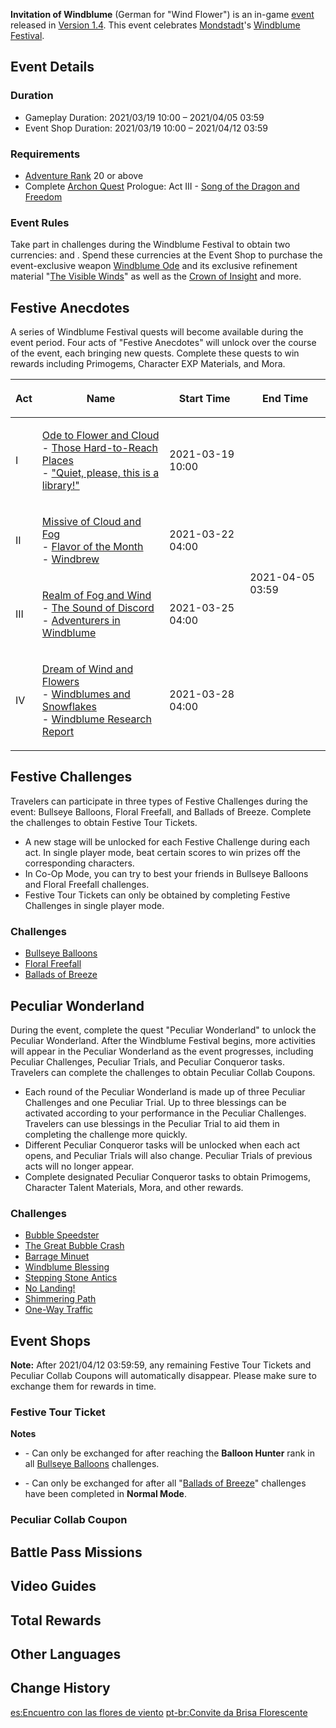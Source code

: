 {{EventTabs
|subpage1 = Festive Challenges
|subpage2 = Peculiar Wonderland
}}
{{Event
|name              = Invitation of Windblume
|image             = Invitation of Windblume.png
|type              = In-Game
|type2             = Flagship
|time_known        = yes
|time_start        = 2021-03-19 10:00:00
|time_end          = 2021-04-05 03:59:59
|link              = https://genshin.hoyoverse.com/en/news/detail/9371
|link2             = https://genshin.hoyoverse.com/en/news/detail/9439
}}

'''Invitation of Windblume''' (German for "Wind Flower") is an in-game [[event]] released in [[Version 1.4]]. This event celebrates [[Mondstadt]]'s [[Windblume Festival]].

==Event Details==
===Duration===
* Gameplay Duration: 2021/03/19 10:00 – 2021/04/05 03:59
* Event Shop Duration: 2021/03/19 10:00 – 2021/04/12 03:59

===Requirements===
*[[Adventure Rank]] 20 or above
*Complete [[Archon Quest]] Prologue: Act III - [[Song of the Dragon and Freedom]]

===Event Rules===
Take part in challenges during the Windblume Festival to obtain two currencies: {{Item|Festive Tour Ticket|20}} and {{Item|Peculiar Collab Coupon|20}}. Spend these currencies at the Event Shop to purchase the event-exclusive weapon [[Windblume Ode]] and its exclusive refinement material "[[The Visible Winds]]" as well as the [[Crown of Insight]] and more.

==Festive Anecdotes==
{{main|Invitation of Windblume/Story|l1=Story}}
A series of Windblume Festival quests will become available during the event period. Four acts of "Festive Anecdotes" will unlock over the course of the event, each bringing new quests. Complete these quests to win rewards including Primogems, Character EXP Materials, and Mora.
{| class="wikitable tdc1"
! Act !! Name !! Start Time !! End Time
|-
| I || [[Ode to Flower and Cloud]]<br />- [[Those Hard-to-Reach Places]]<br />- [["Quiet, please, this is a library!"]]|| 2021-03-19 10:00 || rowspan=4 | 2021-04-05 03:59
|-
| II || [[Missive of Cloud and Fog]]<br />- [[Flavor of the Month]]<br />- [[Windbrew]]|| 2021-03-22 04:00
|-
| III || [[Realm of Fog and Wind]]<br />- [[The Sound of Discord]]<br />- [[Adventurers in Windblume]] || 2021-03-25 04:00
|-
| IV || [[Dream of Wind and Flowers]]<br />- [[Windblumes and Snowflakes]]<br />- [[Windblume Research Report]] || 2021-03-28 04:00
|}

==Festive Challenges==
{{Main|Invitation of Windblume/Festive Challenges|l1=Festive Challenges}}
Travelers can participate in three types of Festive Challenges during the event: Bullseye Balloons, Floral Freefall, and Ballads of Breeze. Complete the challenges to obtain Festive Tour Tickets.
*A new stage will be unlocked for each Festive Challenge during each act. In single player mode, beat certain scores to win prizes off the corresponding characters.
*In Co-Op Mode, you can try to best your friends in Bullseye Balloons and Floral Freefall challenges.
*Festive Tour Tickets can only be obtained by completing Festive Challenges in single player mode.

===Challenges===
* [[Invitation of Windblume/Festive Challenges#Bullseye Balloons|Bullseye Balloons]]
* [[Invitation of Windblume/Festive Challenges#Floral Freefall|Floral Freefall]]
* [[Invitation of Windblume/Festive Challenges#Ballads of Breeze|Ballads of Breeze]]

==Peculiar Wonderland==
{{Main|Invitation of Windblume/Peculiar Wonderland|l1=Peculiar Wonderland}}
During the event, complete the quest "Peculiar Wonderland" to unlock the Peculiar Wonderland. After the Windblume Festival begins, more activities will appear in the Peculiar Wonderland as the event progresses, including Peculiar Challenges, Peculiar Trials, and Peculiar Conqueror tasks. Travelers can complete the challenges to obtain Peculiar Collab Coupons.
*Each round of the Peculiar Wonderland is made up of three Peculiar Challenges and one Peculiar Trial. Up to three blessings can be activated according to your performance in the Peculiar Challenges. Travelers can use blessings in the Peculiar Trial to aid them in completing the challenge more quickly.
*Different Peculiar Conqueror tasks will be unlocked when each act opens, and Peculiar Trials will also change. Peculiar Trials of previous acts will no longer appear.
*Complete designated Peculiar Conqueror tasks to obtain Primogems, Character Talent Materials, Mora, and other rewards.
===Challenges===
*[[Invitation of Windblume/Peculiar Wonderland#Bubble Speedster|Bubble Speedster]]
*[[Invitation of Windblume/Peculiar Wonderland#The Great Bubble Crash|The Great Bubble Crash]]
*[[Invitation of Windblume/Peculiar Wonderland#Barrage Minuet|Barrage Minuet]]
*[[Invitation of Windblume/Peculiar Wonderland#Windblume Blessing|Windblume Blessing]]
*[[Invitation of Windblume/Peculiar Wonderland#Stepping Stone Antics|Stepping Stone Antics]]
*[[Invitation of Windblume/Peculiar Wonderland#No Landing!|No Landing!]]
*[[Invitation of Windblume/Peculiar Wonderland#Shimmering Path|Shimmering Path]]
*[[Invitation of Windblume/Peculiar Wonderland#One-Way Traffic|One-Way Traffic]]

==Event Shops==
'''Note:''' After 2021/04/12 03:59:59, any remaining Festive Tour Tickets and Peculiar Collab Coupons will automatically disappear. Please make sure to exchange them for rewards in time.
===Festive Tour Ticket===
{{Shop/Header|currency=Festive Tour Ticket|total=1}}
{{Shop|Crown of Insight|400|1|total=1}}
{{Shop|Windblume Festival Commemorative Balloon|280|1|total=1}}
{{Shop|Windsong Lyre|280|1|total=1}}
{{Shop|Guide to Freedom|20|6|total=1}}
{{Shop|Philosophies of Freedom|60|2|total=1}}
{{Shop|Guide to Resistance|20|6|total=1}}
{{Shop|Philosophies of Resistance|60|2|total=1}}
{{Shop|Guide to Ballad|20|6|total=1}}
{{Shop|Philosophies of Ballad|60|2|total=1}}
{{Shop|Guide to Prosperity|20|6|total=1}}
{{Shop|Philosophies of Prosperity|60|2|total=1}}
{{Shop|Guide to Diligence|20|6|total=1}}
{{Shop|Philosophies of Diligence|60|2|total=1}}
{{Shop|Guide to Gold|20|6|total=1}}
{{Shop|Philosophies of Gold|60|2|total=1}}
{{Shop/Footer|total=2,400}}
'''Notes'''
*{{Item|Windblume Festival Commemorative Balloon|20}} - Can only be exchanged for after reaching the '''Balloon Hunter''' rank in all [[Invitation of Windblume/Festive Challenges#Bullseye Balloons|Bullseye Balloons]] challenges.
*{{Item|Windsong Lyre|20}} - Can only be exchanged for after all "[[Invitation of Windblume/Festive Challenges#Ballads of Breeze|Ballads of Breeze]]" challenges have been completed in '''Normal Mode'''.

===Peculiar Collab Coupon===
{{Shop/Header|currency=Peculiar Collab Coupon|total=1}}
{{Shop|Windblume Ode|700|1|total=1}}
{{Shop|"The Visible Winds"|500|4|total=1}}
{{Shop|Chains of the Dandelion Gladiator|15|6|total=1}}
{{Shop|Debris of Decarabian's City|15|6|total=1}}
{{Shop|Boreal Wolf's Cracked Tooth|15|6|total=1}}
{{Shop|Lustrous Stone from Guyun|15|6|total=1}}
{{Shop|Mist Veiled Mercury Elixir|15|6|total=1}}
{{Shop|Piece of Aerosiderite|15|6|total=1}}
{{Shop|Hero's Wit|10|30|total=1}}
{{Shop|Mystic Enhancement Ore|5|20|total=1}}
{{Shop|Mora|10|30|x=10000|total=1}}
{{Shop|Dust of Azoth|3|20|x=6|total=1}}
{{Shop/Footer|total=4,000}}

==Battle Pass Missions==
{{Battle Pass Missions
|name     = Windborne Blossoms
|mission1 = {{Color|[Event]}} Reach 2,600 points in Bullseye Balloons: Tower Waltz
|exp1     = 1,500
|mission2 = {{Color|[Event]}} Reach 3,000 points in Floral Freefall: Windrise
|exp2     = 1,500
|mission3 = {{Color|[Event]}} Reach 2,200 points in Ballads of Breeze: Fondest Strength on Pro Mode
|exp3     = 1,500
|mission4 = {{Color|[Event]}} Complete all Peculiar Conqueror tasks in Peculiar Wonderland
|exp4     = 2,250
}}

==Video Guides==
{{EVT
|video1   = https://youtu.be/I3AhYd0ObY0
|caption1 = How to avoid falling in the Shimmering Path

|video2   = https://youtu.be/6ZbGpmgh7T4
|caption2 = How to dodge the bubbles
}}

==Total Rewards==
{{Event Rewards
|Primogem = 1,000
|Mora = 1,220,000
|Hero's Wit = 82
|Crown of Insight = 1
|Windblume Ode = 1
|"The Visible Winds" = 4
|Windblume Festival Commemorative Balloon = 1
|Windsong Lyre = 1
|Celebration: Lantern-Light = 1
|Philosophies of Freedom = 2
|Guide to Freedom = 10
|Philosophies of Resistance = 2
|Guide to Resistance = 10
|Philosophies of Ballad = 2
|Guide to Ballad = 10
|Philosophies of Prosperity = 2
|Guide to Prosperity = 10
|Philosophies of Diligence = 2
|Guide to Diligence = 10
|Philosophies of Gold = 2
|Guide to Gold = 10
|Chains of the Dandelion Gladiator = 6
|Debris of Decarabian's City = 6
|Boreal Wolf's Cracked Tooth = 6
|Lustrous Stone from Guyun = 6
|Mist Veiled Mercury Elixir = 6
|Piece of Aerosiderite = 6
|Dust of Azoth = 120
|sort = Primogem,Crown of Insight,Windblume Ode,"The Visible Winds",Windblume Festival Commemorative Balloon,Windsong Lyre,Celebration: Lantern-Light,Mora,Hero's Wit,Dust of Azoth,Philosophies of Freedom,Guide to Freedom,Philosophies of Resistance,Guide to Resistance,Philosophies of Ballad,Guide to Ballad,Philosophies of Prosperity,Guide to Prosperity,Philosophies of Diligence,Guide to Diligence,Philosophies of Gold,Guide to Gold,Chains of the Dandelion Gladiator,Debris of Decarabian's City,Boreal Wolf's Cracked Tooth,Lustrous Stone from Guyun,Mist Veiled Mercury Elixir,Piece of Aerosiderite
}}
{{Event Rewards
|type = Event Items
|Festive Tour Ticket = 2,400
|Peculiar Collab Coupon = 4,000
|sort = Festive Tour Ticket,Peculiar Collab Coupon
}}

==Other Languages==
{{Other Languages
|en      = Invitation of Windblume
|zhs     = 风花的邀约
|zhs_rm  = Fēnghuā de Yāoyuē
|zht     = 風花的邀約
|zht_rm  = Fēnghuā de Yāoyuē
|zh_tl   = Invitation of the Wind Flower
|ja      = {{rubi|風花|ウィンドブルーム}}の招待
|ja_rm   = Windoburuumu no Shoutai{{Assumed}}
|ja_tl   = Invitation of Windblume
|ko      = 윈드블룸의 초대
|ko_rm   = Windeubeullum-ui Chodae
|ko_tl   = Invitation of Windblume
|es      = Encuentro con las flores de viento
|es_tl   = Encounter With the Wind Flowers
|fr      = Invitation des alizées
|fr_tl   = Invitation of the {{w|Trade winds|Trade Winds}} Flowers
|fr_note = Here, the word ''alizée'' (feminine) is a coined word that comes from the word ''alizé'' (masculine) meaning "trade winds." In the context of the game, the word ''alizée'' (the feminine form) refers to a flower, so it can be translated to "trade wind flower" or "east wind flower."
|ru      = Приглашение ветряных цветов
|ru_tl   = 
|th      = เสียงกระซิบจากดอกไม้
|th_rm   = Siang Krasip Chak Dokmai
|th_tl   = 
|vi      = Lời Mời Của Hoa Gió
|vi_tl   = Invitation of the Wind Flower
|de      = Windblumeneinladung
|de_tl   = Windblume Invitation
|id      = Undangan Windblume
|id_tl   = Windblume's Invitation
|pt      = Convite da Brisa Florescente
|pt_tl   = 
}}

==Change History==
{{Change History|1.4}}

[[es:Encuentro con las flores de viento]]
[[pt-br:Convite da Brisa Florescente]]
